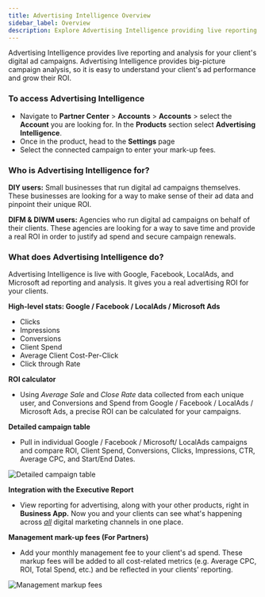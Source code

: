 ```yaml
---
title: Advertising Intelligence Overview
sidebar_label: Overview
description: Explore Advertising Intelligence providing live reporting and analysis for digital ad campaigns with comprehensive ROI calculation and campaign analysis.
---
```


Advertising Intelligence provides live reporting and analysis for your client's digital ad campaigns. Advertising Intelligence provides big-picture campaign analysis, so it is easy to understand your client's ad performance and grow their ROI.

### To access Advertising Intelligence

- Navigate to **Partner Center** > **Accounts** > **Accounts** > select the **Account** you are looking for. In the **Products** section select **Advertising Intelligence**.  
- Once in the product, head to the **Settings** page
- Select the connected campaign to enter your mark-up fees. 

### Who is Advertising Intelligence for?

**DIY users:** Small businesses that run digital ad campaigns themselves. These businesses are looking for a way to make sense of their ad data and pinpoint their unique ROI. 

**DIFM & DIWM users:** Agencies who run digital ad campaigns on behalf of their clients. These agencies are looking for a way to save time and provide a real ROI in order to justify ad spend and secure campaign renewals.

### What does Advertising Intelligence do?

Advertising Intelligence is live with Google, Facebook, LocalAds, and Microsoft ad reporting and analysis. It gives you a real advertising ROI for your clients.

**High-level stats: Google / Facebook / LocalAds / Microsoft Ads**

- Clicks
- Impressions
- Conversions
- Client Spend
- Average Client Cost-Per-Click
- Click through Rate

**ROI calculator**

- Using *Average Sale* and *Close Rate* data collected from each unique user, and Conversions and Spend from Google / Facebook / LocalAds / Microsoft Ads, a precise ROI can be calculated for your campaigns.

**Detailed campaign table**

- Pull in individual Google / Facebook / Microsoft/ LocalAds campaigns and compare ROI, Client Spend, Conversions, Clicks, Impressions, CTR, Average CPC, and Start/End Dates.

![Detailed campaign table](/img/vendasta-products/advertising-intelligence/ad-intelligence-overview-1.jpg)

**Integration with the Executive Report**

- View reporting for advertising, along with your other products, right in **Business App.** Now you and your clients can see what's happening across <u>*all*</u> digital marketing channels in one place.

**Management mark-up fees (For Partners)**

- Add your monthly management fee to your client's ad spend. These markup fees will be added to all cost-related metrics (e.g. Average CPC, ROI, Total Spend, etc.) and be reflected in your clients' reporting. 

![Management markup fees](/img/vendasta-products/advertising-intelligence/ad-intelligence-overview-2.jpg)